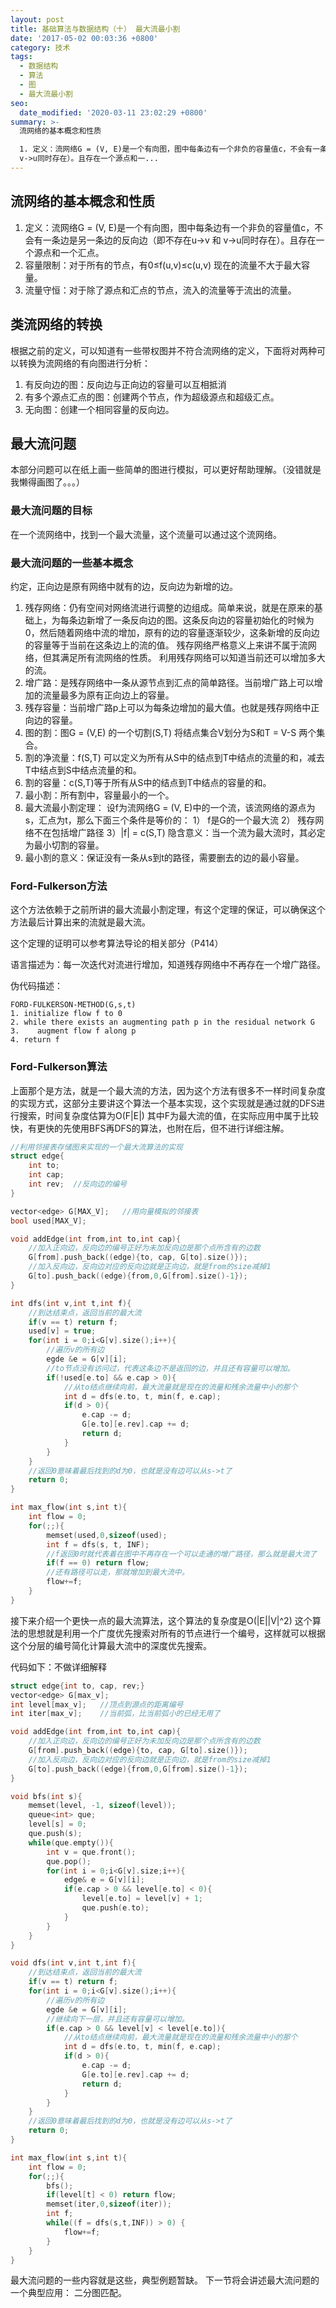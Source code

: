 ```yaml
---
layout: post
title: 基础算法与数据结构（十） 最大流最小割
date: '2017-05-02 00:03:36 +0800'
category: 技术
tags:
  - 数据结构
  - 算法
  - 图
  - 最大流最小割
seo:
  date_modified: '2020-03-11 23:02:29 +0800'
summary: >-
  流网络的基本概念和性质

  1. 定义：流网络G = (V, E)是一个有向图，图中每条边有一个非负的容量值c，不会有一条边是另一条边的反向边（即不存在u->v 和
  v->u同时存在）。且存在一个源点和一...
---
```


## 流网络的基本概念和性质
1. 定义：流网络G = (V, E)是一个有向图，图中每条边有一个非负的容量值c，不会有一条边是另一条边的反向边（即不存在u->v 和 v->u同时存在）。且存在一个源点和一个汇点。
2. 容量限制：对于所有的节点，有0≤f(u,v)≤c(u,v)  现在的流量不大于最大容量。
3. 流量守恒：对于除了源点和汇点的节点，流入的流量等于流出的流量。

## 类流网络的转换
根据之前的定义，可以知道有一些带权图并不符合流网络的定义，下面将对两种可以转换为流网络的有向图进行分析：
1. 有反向边的图：反向边与正向边的容量可以互相抵消
2. 有多个源点汇点的图：创建两个节点，作为超级源点和超级汇点。
3. 无向图：创建一个相同容量的反向边。

## 最大流问题
本部分问题可以在纸上画一些简单的图进行模拟，可以更好帮助理解。（没错就是我懒得画图了。。。）

### 最大流问题的目标
在一个流网络中，找到一个最大流量，这个流量可以通过这个流网络。
### 最大流问题的一些基本概念
约定，正向边是原有网络中就有的边，反向边为新增的边。
1. 残存网络：仍有空间对网络流进行调整的边组成。简单来说，就是在原来的基础上，为每条边新增了一条反向边的图。这条反向边的容量初始化的时候为0，然后随着网络中流的增加，原有的边的容量逐渐较少，这条新增的反向边的容量等于当前在这条边上的流的值。
残存网络严格意义上来讲不属于流网络，但其满足所有流网络的性质。
利用残存网络可以知道当前还可以增加多大的流。
2. 增广路：是残存网络中一条从源节点到汇点的简单路径。当前增广路上可以增加的流量最多为原有正向边上的容量。
3. 残存容量：当前增广路p上可以为每条边增加的最大值。也就是残存网络中正向边的容量。
4. 图的割：图G = (V,E) 的一个切割(S,T) 将结点集合V划分为S和T = V-S 两个集合。
5. 割的净流量：f(S,T) 可以定义为所有从S中的结点到T中结点的流量的和，减去T中结点到S中结点流量的和。
6. 割的容量：c(S,T)等于所有从S中的结点到T中结点的容量的和。
7. 最小割：所有割中，容量最小的一个。
8. 最大流最小割定理：
设f为流网络G = (V, E)中的一个流，该流网络的源点为s，汇点为t，那么下面三个条件是等价的：
1） f是G的一个最大流   2） 残存网络不在包括增广路径 3）|f| = c(S,T) 
隐含意义：当一个流为最大流时，其必定为最小切割的容量。
9. 最小割的意义：保证没有一条从s到t的路径，需要删去的边的最小容量。
### Ford-Fulkerson方法
这个方法依赖于之前所讲的最大流最小割定理，有这个定理的保证，可以确保这个方法最后计算出来的流就是最大流。

这个定理的证明可以参考算法导论的相关部分（P414）

语言描述为：每一次迭代对流进行增加，知道残存网络中不再存在一个增广路径。

伪代码描述：
```
FORD-FULKERSON-METHOD(G,s,t)
1. initialize flow f to 0
2. while there exists an augmenting path p in the residual network G
3.    augment flow f along p
4. return f
```

### Ford-Fulkerson算法
上面那个是方法，就是一个最大流的方法，因为这个方法有很多不一样时间复杂度的实现方式，这部分主要讲这个算法一个基本实现，这个实现就是通过就的DFS进行搜索，时间复杂度估算为O(F|E|) 其中F为最大流的值，在实际应用中属于比较快，有更快的先使用BFS再DFS的算法，也附在后，但不进行详细注解。

```c++
//利用邻接表存储图来实现的一个最大流算法的实现
struct edge{
	int to;
	int cap;
	int rev;  //反向边的编号
}

vector<edge> G[MAX_V];   //用向量模拟的邻接表
bool used[MAX_V];

void addEdge(int from,int to,int cap){
	//加入正向边，反向边的编号正好为未加反向边是那个点所含有的边数
	G[from].push_back((edge){to, cap, G[to].size()});
	//加入反向边，反向边对应的反向边就是正向边，就是from的size减掉1
	G[to].push_back((edge){from,0,G[from].size()-1});
}

int dfs(int v,int t,int f){
	//到达结束点，返回当前的最大流
	if(v == t) return f;
	used[v] = true;
	for(int i = 0;i<G[v].size();i++){
		//遍历v的所有边
		egde &e = G[v][i];
		//to节点没有访问过，代表这条边不是返回的边，并且还有容量可以增加。
		if(!used[e.to] && e.cap > 0){
			//从to结点继续向前，最大流量就是现在的流量和残余流量中小的那个
			int d = dfs(e.to, t, min(f, e.cap);
			if(d > 0){
				e.cap -= d;
				G[e.to][e.rev].cap += d;
				return d;
			}
		}	
	}
	//返回0意味着最后找到的d为0，也就是没有边可以从s->t了
	return 0;
}

int max_flow(int s,int t){
	int flow = 0;
	for(;;){
		memset(used,0,sizeof(used);
		int f = dfs(s, t, INF);
		//f返回0时就代表着在图中不再存在一个可以走通的增广路径，那么就是最大流了
		if(f == 0) return flow;
		//还有路径可以走，那就增加到最大流中。
		flow+=f;
	}
}
```

接下来介绍一个更快一点的最大流算法，这个算法的复杂度是O(|E||V|^2)
这个算法的思想就是利用一个广度优先搜索对所有的节点进行一个编号，这样就可以根据这个分层的编号简化计算最大流中的深度优先搜索。

代码如下：不做详细解释
```c++
struct edge{int to, cap, rev;}
vector<edge> G[max_v];
int level[max_v];   //顶点到源点的距离编号
int iter[max_v];    //当前弧，比当前弧小的已经无用了

void addEdge(int from,int to,int cap){
	//加入正向边，反向边的编号正好为未加反向边是那个点所含有的边数
	G[from].push_back((edge){to, cap, G[to].size()});
	//加入反向边，反向边对应的反向边就是正向边，就是from的size减掉1
	G[to].push_back((edge){from,0,G[from].size()-1});
}

void bfs(int s){
	memset(level, -1, sizeof(level));
	queue<int> que;
	level[s] = 0;
	que.push(s);
	while(que.empty()){
		int v = que.front();
		que.pop();
		for(int i = 0;i<G[v].size;i++){
			edge& e = G[v][i];
			if(e.cap > 0 && level[e.to] < 0){
				level[e.to] = level[v] + 1;
				que.push(e.to);
			}
		}
	}
}

void dfs(int v,int t,int f){
	//到达结束点，返回当前的最大流
	if(v == t) return f;
	for(int i = 0;i<G[v].size();i++){
		//遍历v的所有边
		egde &e = G[v][i];
		//继续向下一层，并且还有容量可以增加。
		if(e.cap > 0 && level[v] < level[e.to]){
			//从to结点继续向前，最大流量就是现在的流量和残余流量中小的那个
			int d = dfs(e.to, t, min(f, e.cap);
			if(d > 0){
				e.cap -= d;
				G[e.to][e.rev].cap += d;
				return d;
			}
		}	
	}
	//返回0意味着最后找到的d为0，也就是没有边可以从s->t了
	return 0;
}

int max_flow(int s,int t){
	int flow = 0;
	for(;;){
		bfs();
		if(level[t] < 0) return flow;
		memset(iter,0,sizeof(iter));
		int f;
		while((f = dfs(s,t,INF)) > 0) {
			flow+=f;
		}
	}
}
```

最大流问题的一些内容就是这些，典型例题暂缺。
下一节将会讲述最大流问题的一个典型应用： 二分图匹配。




